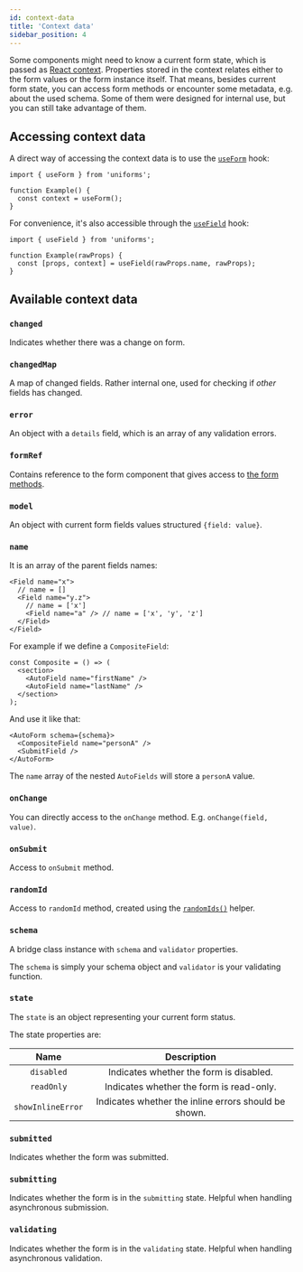 ```yaml
---
id: context-data
title: 'Context data'
sidebar_position: 4
---
```


Some components might need to know a current form state, which is passed as [React context](https://reactjs.org/docs/context.html).
Properties stored in the context relates either to the form values or the form instance itself.
That means, besides current form state, you can access form methods or encounter some metadata, e.g. about the used schema.
Some of them were designed for internal use, but you can still take advantage of them.

## Accessing context data

A direct way of accessing the context data is to use the [`useForm`](/docs/api-helpers/#useform) hook:

```tsx
import { useForm } from 'uniforms';

function Example() {
  const context = useForm();
}
```

For convenience, it's also accessible through the [`useField`](/docs/api-helpers/#usefield) hook:

```tsx
import { useField } from 'uniforms';

function Example(rawProps) {
  const [props, context] = useField(rawProps.name, rawProps);
}
```

## Available context data

### `changed`

Indicates whether there was a change on form.

### `changedMap`

A map of changed fields. Rather internal one, used for checking if _other_ fields has changed.

### `error`

An object with a `details` field, which is an array of any validation errors.

### `formRef`

Contains reference to the form component that gives access to [the form methods](/docs/api-forms#methods).

### `model`

An object with current form fields values structured `{field: value}`.

### `name`

It is an array of the parent fields names:

```tsx
<Field name="x">
  // name = []
  <Field name="y.z">
    // name = ['x']
    <Field name="a" /> // name = ['x', 'y', 'z']
  </Field>
</Field>
```

For example if we define a `CompositeField`:

```tsx
const Composite = () => (
  <section>
    <AutoField name="firstName" />
    <AutoField name="lastName" />
  </section>
);
```

And use it like that:

```tsx
<AutoForm schema={schema}>
  <CompositeField name="personA" />
  <SubmitField />
</AutoForm>
```

The `name` array of the nested `AutoFields` will store a `personA` value.

### `onChange`

You can directly access to the `onChange` method. E.g. `onChange(field, value)`.

### `onSubmit`

Access to `onSubmit` method.

### `randomId`

Access to `randomId` method, created using the [`randomIds()`](/docs/api-helpers#randomids) helper.

### `schema`

A bridge class instance with `schema` and `validator` properties.

The `schema` is simply your schema object and `validator` is your validating function.

### `state`

The `state` is an object representing your current form status.

The state properties are:

|       Name        |                     Description                      |
| :---------------: | :--------------------------------------------------: |
|    `disabled`     |       Indicates whether the form is disabled.        |
|    `readOnly`     |       Indicates whether the form is read-only.       |
| `showInlineError` | Indicates whether the inline errors should be shown. |

### `submitted`

Indicates whether the form was submitted.

### `submitting`

Indicates whether the form is in the `submitting` state. Helpful when handling asynchronous submission.

### `validating`

Indicates whether the form is in the `validating` state. Helpful when handling asynchronous validation.
